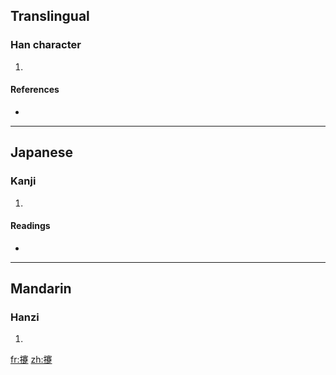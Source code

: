 ==Translingual==

===Han character===
{{Han char|rn=64|rad=手|as=17|sn=20|four=5308<sub>1</sub>|canj=手十廿人 (QJTO)}}

# {{defn|Han|sort=手17}}

====References====
* {{Han ref|kx=0462.470|dkj=12976|dj=0812.060|hdz=31986.030|uh=6513|ud=25875|bh=F44E|bd=62542}}

----

==Japanese==

===Kanji===
{{ja-kanji|grade=|rs=手17}}

# {{defn|Japanese|sort=手17}}

====Readings====
* {{ja-readings|on=[[けん]] (ken)|kun=[[とる]] (toru)}}

----

==Mandarin==

===Hanzi===
{{cmn-hanzi|pin=[[qiān]] ([[qian1]])|wg=ch'ien<sup>1</sup>}}

# {{defn|Mandarin|sort=手17}}

[[fr:攓]]
[[zh:攓]]